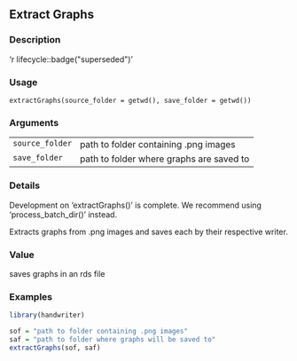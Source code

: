 ## Extract Graphs {.unnumbered}


### Description

'r lifecycle::badge(&quot;superseded&quot;)'



### Usage

<pre><code class='language-R'>extractGraphs(source_folder = getwd(), save_folder = getwd())
</code></pre>


### Arguments

<table>
<tr><td style = "white-space: nowrap; font-family: monospace; vertical-align: top"><code id="source_folder">source_folder</code></td>
<td>
path to folder containing .png images
</td></tr>
<tr><td style = "white-space: nowrap; font-family: monospace; vertical-align: top"><code id="save_folder">save_folder</code></td>
<td>
path to folder where graphs are saved to
</td></tr>
</table>


### Details

Development on 'extractGraphs()' is complete. We recommend using 'process_batch_dir()' instead.

Extracts graphs from .png images and saves each by their respective writer.



### Value

saves graphs in an rds file



### Examples
```r
library(handwriter)

sof = "path to folder containing .png images"
saf = "path to folder where graphs will be saved to"
extractGraphs(sof, saf)



```
